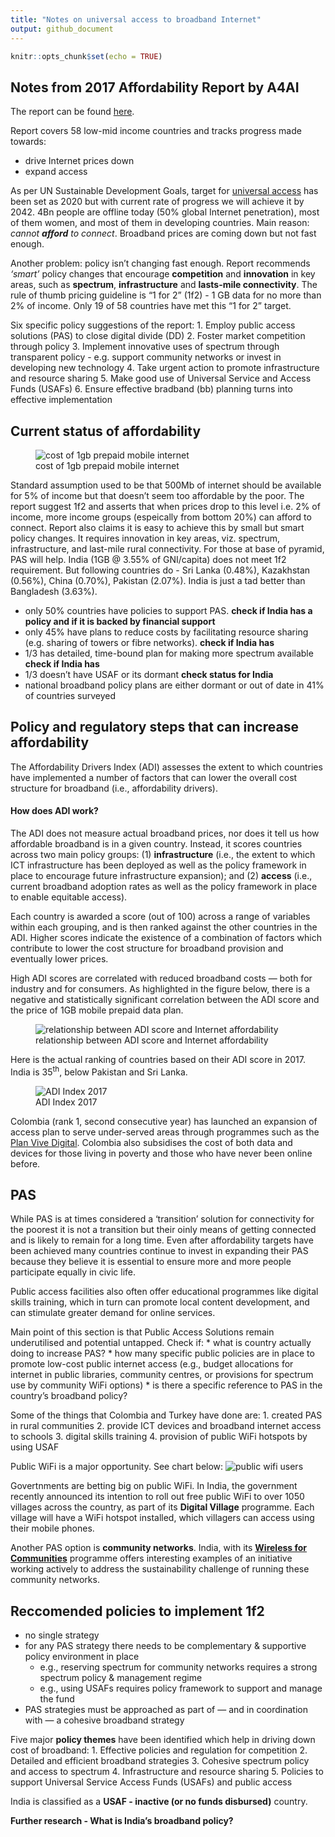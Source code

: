 ```yaml
---
title: "Notes on universal access to broadband Internet"
output: github_document
---
```


```r
knitr::opts_chunk$set(echo = TRUE)
```

## Notes from 2017 Affordability Report by A4AI
The report can be found [here](def/universal-access/background-research/A4AI-2017-Affordability-Report.pdf).

Report covers 58 low-mid income countries and tracks progress made towards:

* drive Internet prices down
* expand access

As per UN Sustainable Development Goals, target for [universal access](http://www.un.org/sustainabledevelopment/infrastructure-industrialization/) has been set as 2020 but with current rate of progress we will achieve it by 2042. 4Bn people are offline today (50% global Internet penetration), most of them women, and most of them in developing countries. Main reason: _cannot **afford** to connect_. Broadband prices are coming down but not fast enough.

Another problem: policy isn't changing fast enough. Report recommends _'smart'_ policy changes that encourage **competition** and **innovation** in key areas, such as **spectrum**, **infrastructure** and **lasts-mile connectivity**. The rule of thumb pricing guideline is "1 for 2" (1f2) - 1 GB data for no more than 2% of income. Only 19 of 58 countries have met this "1 for 2" target.

Six specific policy suggestions of the report:
1. Employ public access solutions (PAS) to close digital divide (DD)
2. Foster market competition through policy
3. Implement innovative uses of spectrum through transparent policy - e.g. support community networks or invest in developing new technology
4. Take urgent action to promote infrastructure and resource sharing
5. Make good use of Universal Service and Access Funds (USAFs)
6. Ensure effective bradband (bb) planning turns into effective implementation


## Current status of affordability

![cost of 1gb prepaid mobile internet](assets/cost-of-1gb.PNG)

Standard assumption used to be that 500Mb of internet should be available for 5% of income but that doesn't seem too affordable by the poor. The report suggest 1f2 and asserts that when prices drop to this level i.e. 2% of income, more income groups (espeically from bottom 20%) can afford to connect. Report also claims it is easy to achieve this by small but smart policy changes. It requires innovation in key areas, viz. spectrum, infrastructure, and last-mile rural connectivity. For those at base of pyramid, PAS will help.
India (1GB @ 3.55% of GNI/capita) does not meet 1f2 requirement. But following countries do - Sri Lanka (0.48%), Kazakhstan (0.56%), China (0.70%), Pakistan (2.07%). India is just a tad better than Bangladesh (3.63%).

* only 50% countries have policies to support PAS. **check if India has a policy and if it is backed by financial support**
* only 45% have plans to reduce costs by facilitating resource sharing (e.g. sharing of towers or fibre networks). **check if India has**
* 1/3 has detailed, time-bound plan for making more spectrum available **check if India has**
* 1/3 doesn't have USAF or its dormant **check status for India**
* national broadband policy plans are either dormant or out of date in 41% of countries surveyed

## Policy and regulatory steps that can increase affordability

The Affordability Drivers Index (ADI) assesses the extent to which countries have implemented a number of factors that can lower the overall cost structure for broadband (i.e., affordability drivers).

#### How does ADI work?
The ADI does not measure actual broadband prices, nor does it tell us how affordable broadband is in a given country. Instead, it scores countries across two main policy groups: (1) **infrastructure** (i.e., the extent to which ICT infrastructure has been deployed as well as the policy framework in place to encourage future infrastructure expansion); and (2) **access** (i.e., current broadband adoption rates as well as the policy framework in place to enable equitable access).

Each country is awarded a score (out of 100) across a range of variables within each grouping, and is then ranked against the other countries in the ADI. Higher scores indicate the existence of a combination of factors which contribute to lower the cost structure for broadband provision and eventually lower prices.

High ADI scores are correlated with reduced broadband costs — both for industry and for consumers. As highlighted in the figure below, there is a negative and statistically significant correlation between the ADI score and the price of 1GB mobile prepaid data plan.

![relationship between ADI score and Internet affordability](assets/adi-score.PNG)

Here is the actual ranking of countries based on their ADI score in 2017. India is 35^th^, below Pakistan and Sri Lanka.


![ADI Index 2017](assets/adi-2017-index.PNG)

Colombia (rank 1, second consecutive year) has launched an expansion of access plan to serve under-served areas through programmes such as the [Plan Vive Digital](http://www.mintic.gov.co/portal/vivedigital/612/w3-channel.html). Colombia also subsidises the cost of both data and devices for those living in poverty and those who have never been online before.

## PAS
While PAS is at times considered a 'transition' solution for connectivity for the poorest it is not a transition but their oinly means of getting connected and is likely to remain for a long time. Even after affordability targets have been achieved many countries continue to invest in expanding their PAS because they believe it is essential to ensure more and more people participate equally in civic life.

Public access facilities also often offer educational programmes like digital skills training, which in turn can promote local content development, and can stimulate greater demand for online services.

Main point of this section is that Public Access Solutions remain underutilised and potential untapped. Check if:
* what is country actually doing to increase PAS?
* how many specific public policies are in place to promote low-cost public internet access (e.g., budget allocations for internet in public libraries, community centres, or provisions for spectrum use by community WiFi options)
* is there a specific reference to PAS in the country's broadband policy?

Some of the things that Colombia and Turkey have done are:
1. created PAS in rural communities
2. provide ICT devices and broadband internet access to schools
3. digital skills training
4. provision of public WiFi hotspots by using USAF

Public WiFi is a major opportunity. See chart below:
![public wifi users](assets/public-wifi.png)

Govertnments are betting big on public WiFi. In India, the government recently announced its intention to roll out free public WiFi to over 1050 villages across the country, as part of its **Digital Village** programme. Each village will have a WiFi hotspot installed, which villagers can access using their mobile phones.

Another PAS option is **community networks**. India, with its [**Wireless for Communities**](http://wforc.in/) programme offers interesting examples of an initiative working actively to address the sustainability challenge of running these community networks.

## Reccomended policies to implement 1f2

* no single strategy
* for any PAS strategy there needs to be complementary & supportive policy environment in place
    + e.g., reserving spectrum for community networks requires a strong spectrum policy & management regime
    + e.g., using USAFs requires policy framework to support and manage the fund
* PAS strategies must be approached as part of --- and in coordination with --- a cohesive broadband strategy

Five major **policy themes** have been identified which help in driving down cost of broadband:
1. Effective policies and regulation for competition
2. Detailed and efficient broadband strategies
3. Cohesive spectrum policy and access to spectrum
4. Infrastructure and resource sharing
5. Policies to support Universal Service Access Funds (USAFs) and public access

India is classified as a **USAF - inactive (or no funds disbursed)** country.

**Further research - What is India's broadband policy?**
